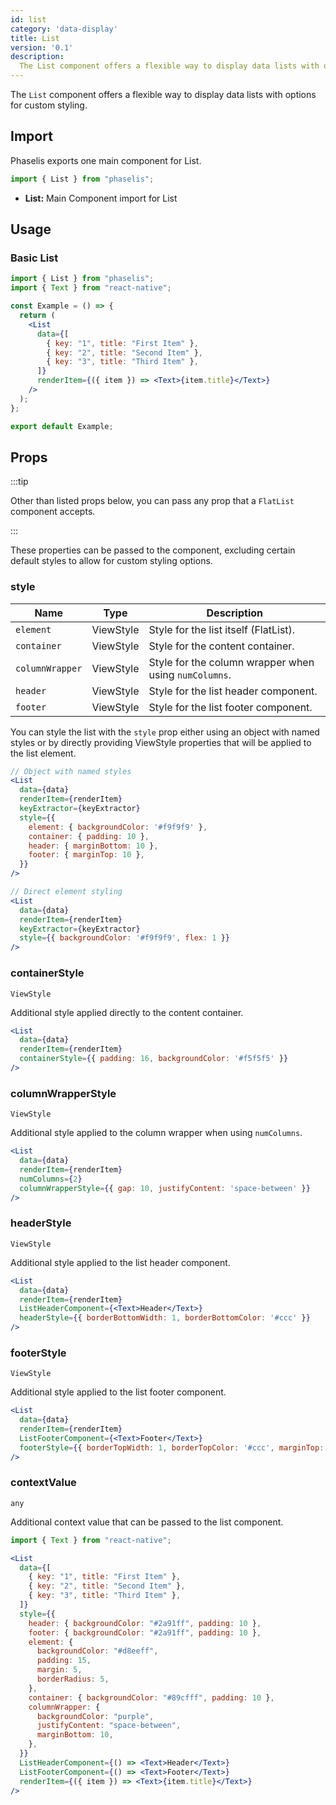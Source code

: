 ```yaml
---
id: list
category: 'data-display'
title: List
version: '0.1'
description:
  The List component offers a flexible way to display data lists with options for custom styling.
---
```


The `List` component offers a flexible way to display data lists with options for custom styling.

## Import

Phaselis exports one main component for List.

```js
import { List } from "phaselis";
```

- **List:** Main Component import for List

## Usage

### Basic List

```jsx
import { List } from "phaselis";
import { Text } from "react-native";

const Example = () => {
  return (
    <List
      data={[
        { key: "1", title: "First Item" },
        { key: "2", title: "Second Item" },
        { key: "3", title: "Third Item" },
      ]}
      renderItem={({ item }) => <Text>{item.title}</Text>}
    />
  );
};

export default Example;
```

## Props
:::tip

Other than listed props below, you can pass any prop that a `FlatList` component accepts.

:::

These properties can be passed to the component, excluding certain default styles to allow for custom styling options.

### style
| Name | Type | Description |
| ---- | ---- | ---- |
| `element` | ViewStyle | Style for the list itself (FlatList). |
| `container` | ViewStyle | Style for the content container. |
| `columnWrapper` | ViewStyle | Style for the column wrapper when using `numColumns`. |
| `header` | ViewStyle | Style for the list header component. |
| `footer` | ViewStyle | Style for the list footer component. |

You can style the list with the `style` prop either using an object with named styles or by directly providing ViewStyle properties that will be applied to the list element.

```jsx
// Object with named styles
<List
  data={data}
  renderItem={renderItem}
  keyExtractor={keyExtractor}
  style={{
    element: { backgroundColor: '#f9f9f9' },
    container: { padding: 10 },
    header: { marginBottom: 10 },
    footer: { marginTop: 10 },
  }}
/>

// Direct element styling
<List
  data={data}
  renderItem={renderItem}
  keyExtractor={keyExtractor}
  style={{ backgroundColor: '#f9f9f9', flex: 1 }}
/>
```

### containerStyle
`ViewStyle`

Additional style applied directly to the content container.

```jsx
<List
  data={data}
  renderItem={renderItem}
  containerStyle={{ padding: 16, backgroundColor: '#f5f5f5' }}
/>
```

### columnWrapperStyle
`ViewStyle`

Additional style applied to the column wrapper when using `numColumns`.

```jsx
<List
  data={data}
  renderItem={renderItem}
  numColumns={2}
  columnWrapperStyle={{ gap: 10, justifyContent: 'space-between' }}
/>
```

### headerStyle
`ViewStyle`

Additional style applied to the list header component.

```jsx
<List
  data={data}
  renderItem={renderItem}
  ListHeaderComponent={<Text>Header</Text>}
  headerStyle={{ borderBottomWidth: 1, borderBottomColor: '#ccc' }}
/>
```

### footerStyle
`ViewStyle`

Additional style applied to the list footer component.

```jsx
<List
  data={data}
  renderItem={renderItem}
  ListFooterComponent={<Text>Footer</Text>}
  footerStyle={{ borderTopWidth: 1, borderTopColor: '#ccc', marginTop: 10 }}
/>
```

### contextValue
`any`

Additional context value that can be passed to the list component.

```jsx
import { Text } from "react-native";
```
```jsx
<List
  data={[
    { key: "1", title: "First Item" },
    { key: "2", title: "Second Item" },
    { key: "3", title: "Third Item" },
  ]}
  style={{
    header: { backgroundColor: "#2a91ff", padding: 10 },
    footer: { backgroundColor: "#2a91ff", padding: 10 },
    element: {
      backgroundColor: "#d8eeff",
      padding: 15,
      margin: 5,
      borderRadius: 5,
    },
    container: { backgroundColor: "#89cfff", padding: 10 },
    columnWrapper: {
      backgroundColor: "purple",
      justifyContent: "space-between",
      marginBottom: 10,
    },
  }}
  ListHeaderComponent={() => <Text>Header</Text>}
  ListFooterComponent={() => <Text>Footer</Text>}
  renderItem={({ item }) => <Text>{item.title}</Text>}
/>
```
